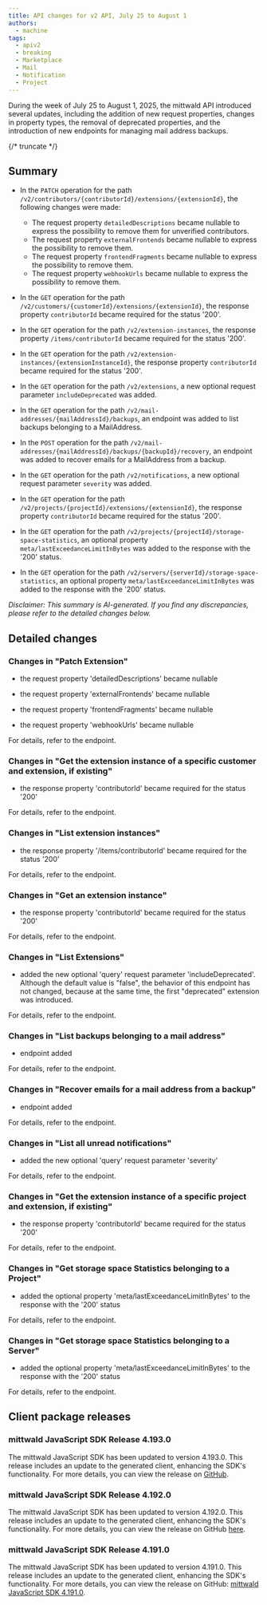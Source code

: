 ```yaml
---
title: API changes for v2 API, July 25 to August 1
authors:
  - machine
tags:
  - apiv2
  - breaking
  - Marketplace
  - Mail
  - Notification
  - Project
---
```



During the week of July 25 to August 1, 2025, the mittwald API introduced several updates, including the addition of new request properties, changes in property types, the removal of deprecated properties, and the introduction of new endpoints for managing mail address backups.

{/* truncate */}

## Summary

- In the `PATCH` operation for the path `/v2/contributors/{contributorId}/extensions/{extensionId}`, the following changes were made:

  - The request property `detailedDescriptions` became nullable to express the possibility to remove them for unverified contributors.
  - The request property `externalFrontends` became nullable to express the possibility to remove them.
  - The request property `frontendFragments` became nullable to express the possibility to remove them.
  - The request property `webhookUrls` became nullable to express the possibility to remove them.

- In the `GET` operation for the path `/v2/customers/{customerId}/extensions/{extensionId}`, the response property `contributorId` became required for the status '200'.

- In the `GET` operation for the path `/v2/extension-instances`, the response property `/items/contributorId` became required for the status '200'.

- In the `GET` operation for the path `/v2/extension-instances/{extensionInstanceId}`, the response property `contributorId` became required for the status '200'.

- In the `GET` operation for the path `/v2/extensions`, a new optional request parameter `includeDeprecated` was added.

- In the `GET` operation for the path `/v2/mail-addresses/{mailAddressId}/backups`, an endpoint was added to list backups belonging to a MailAddress.

- In the `POST` operation for the path `/v2/mail-addresses/{mailAddressId}/backups/{backupId}/recovery`, an endpoint was added to recover emails for a MailAddress from a backup.

- In the `GET` operation for the path `/v2/notifications`, a new optional request parameter `severity` was added.

- In the `GET` operation for the path `/v2/projects/{projectId}/extensions/{extensionId}`, the response property `contributorId` became required for the status '200'.

- In the `GET` operation for the path `/v2/projects/{projectId}/storage-space-statistics`, an optional property `meta/lastExceedanceLimitInBytes` was added to the response with the '200' status.

- In the `GET` operation for the path `/v2/servers/{serverId}/storage-space-statistics`, an optional property `meta/lastExceedanceLimitInBytes` was added to the response with the '200' status.

_Disclaimer: This summary is AI-generated. If you find any discrepancies, please refer to the detailed changes below._

## Detailed changes

### Changes in "Patch Extension"

- the request property 'detailedDescriptions' became nullable

- the request property 'externalFrontends' became nullable

- the request property 'frontendFragments' became nullable

- the request property 'webhookUrls' became nullable

For details, refer to the <OperationLink operation="extension-patch-extension" apiVersion="v2" /> endpoint.

### Changes in "Get the extension instance of a specific customer and extension, if existing"

- the response property 'contributorId' became required for the status '200'

For details, refer to the <OperationLink operation="extension-get-extension-instance-for-customer" apiVersion="v2" /> endpoint.

### Changes in "List extension instances"

- the response property '/items/contributorId' became required for the status '200'

For details, refer to the <OperationLink operation="extension-list-extension-instances" apiVersion="v2" /> endpoint.

### Changes in "Get an extension instance"

- the response property 'contributorId' became required for the status '200'

For details, refer to the <OperationLink operation="extension-get-extension-instance" apiVersion="v2" /> endpoint.

### Changes in "List Extensions"

- added the new optional 'query' request parameter 'includeDeprecated'. Although the default value is "false", the behavior of this endpoint has not changed, because at the same time, the first "deprecated" extension was introduced.

For details, refer to the <OperationLink operation="extension-list-extensions" apiVersion="v2" /> endpoint.

### Changes in "List backups belonging to a mail address"

- endpoint added

For details, refer to the <OperationLink operation="mail-list-backups-for-mail-address" apiVersion="v2" /> endpoint.

### Changes in "Recover emails for a mail address from a backup"

- endpoint added

For details, refer to the <OperationLink operation="mail-recover-mail-address-emails" apiVersion="v2" /> endpoint.

### Changes in "List all unread notifications"

- added the new optional 'query' request parameter 'severity'

For details, refer to the <OperationLink operation="notifications-list-notifications" apiVersion="v2" /> endpoint.

### Changes in "Get the extension instance of a specific project and extension, if existing"

- the response property 'contributorId' became required for the status '200'

For details, refer to the <OperationLink operation="extension-get-extension-instance-for-project" apiVersion="v2" /> endpoint.

### Changes in "Get storage space Statistics belonging to a Project"

- added the optional property 'meta/lastExceedanceLimitInBytes' to the response with the '200' status

For details, refer to the <OperationLink operation="storagespace-get-project-statistics" apiVersion="v2" /> endpoint.

### Changes in "Get storage space Statistics belonging to a Server"

- added the optional property 'meta/lastExceedanceLimitInBytes' to the response with the '200' status

For details, refer to the <OperationLink operation="storagespace-get-server-statistics" apiVersion="v2" /> endpoint.

## Client package releases

### mittwald JavaScript SDK Release 4.193.0

The mittwald JavaScript SDK has been updated to version 4.193.0. This release includes an update to the generated client, enhancing the SDK's functionality. For more details, you can view the release on [GitHub](https://github.com/mittwald/api-client-js/releases/tag/4.193.0).

### mittwald JavaScript SDK Release 4.192.0

The mittwald JavaScript SDK has been updated to version 4.192.0. This release includes an update to the generated client, enhancing the SDK's functionality. For more details, you can view the release on GitHub [here](https://github.com/mittwald/api-client-js/releases/tag/4.192.0).

### mittwald JavaScript SDK Release 4.191.0

The mittwald JavaScript SDK has been updated to version 4.191.0. This release includes an update to the generated client, enhancing the SDK's functionality. For more details, you can view the release on GitHub: [mittwald JavaScript SDK 4.191.0](https://github.com/mittwald/api-client-js/releases/tag/4.191.0).
